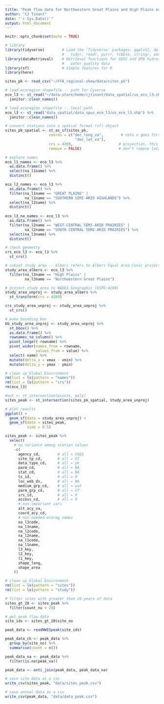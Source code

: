 ```yaml
---
title: "Peak flow data for Northwestern Great Plains and High Plains ecoregion"
author: "CJ Tinant"
date: "`r Sys.Date()`"
output: html_document
---
```


<!--
Gets all USGS site numbers from a bounding box
Filters by stream, peak flow
-->

```r

knitr::opts_chunk$set(echo = TRUE)

# library
library(tidyverse)        # Load the 'Tidyverse' packages: ggplot2, dplyr, 
                          #   tidyr, readr, purrr, tibble, stringr, and forcats
library(dataRetrieval)    # Retrieval functions for USGS and EPA hydrology and
                          #   water quality data
library(sf)               # Simple features for R
library(here)

```

```r

sites_pk <- read_csv("~/FFA_regional-skew/data/sites_pk")

# load ecoregion shapefile -- path for Cyverse 
eco_l3 <- st_read("~/data-store/home/cjtinant/data_spatial/us_eco_l3.shp") %>%
  janitor::clean_names()

# load ecoregion shapefile -- local path
eco_l3 <- st_read("data_spatial/data_spus_eco_l3/us_eco_l3.shp") %>%
  janitor::clean_names()

```

```r

# convert stations into a spatial format (sf) object
sites_pk_spatial <- st_as_sf(sites_pk,
                    coords = c("dec_long_va",        # note x goes first
                                "dec_lat_va"),
                    crs = 4269,                     # projection, this is NAD83
                    remove = FALSE)                 # don't remove lat/lon cols

```

```r

# explore names
eco_l1_names <- eco_l3 %>%
  as.data.frame() %>%
  select(na_l1name) %>%
  distinct()

eco_l2_names <- eco_l3 %>%
  as.data.frame() %>%
  filter(na_l1name == "GREAT PLAINS" |
         na_l1name == "SOUTHERN SEMI-ARID HIGHLANDS") %>%
  select(na_l2name) %>%
  distinct()
  
eco_l3_na_names <- eco_l3 %>%
  as.data.frame() %>%
  filter(na_l2name == "WEST-CENTRAL SEMI-ARID PRAIRIES" |
         na_l2name == "SOUTH CENTRAL SEMI-ARID PRAIRIES") %>%
  select(na_l3name) %>%
  distinct()
```

```r

# check geometry
crs_eco_l3 <- eco_l3 %>%
  st_crs()

# subset study area -- Albers refers to Albers Equal Area Conic projection
study_area_albers <- eco_l3 %>%
  filter(na_l3name == "High Plains" |
         na_l3name == "Northwestern Great Plains")

# project study area to NAD83 Geographic (ESPG:4269)
study_area_unproj <- study_area_albers %>%
  st_transform(crs = 4269)

crs_study_area_unproj <- study_area_unproj %>%
  st_crs()

# make bounding box
bb_study_area_unproj <- study_area_unproj %>%
  st_bbox() %>%
  as.data.frame() %>%
  rownames_to_column() %>%
  pivot_longer(-rowname) %>%
  pivot_wider(names_from = rowname,
              values_from = value) %>%
  select(-name) %>%
  mutate(delta_x = xmax - xmin) %>%
  mutate(delta_y = ymax - ymin)

# clean up Global Environment
rm(list = ls(pattern = "names"))
rm(list = ls(pattern = "crs"))
rm(eco_l3)

```

```r

#out <- st_intersection(points, poly)
sites_peak <- st_intersection(sites_pk_spatial, study_area_unproj)

# plot results
ggplot() +
  geom_sf(data = study_area_unproj) +
  geom_sf(data = sites_peak,
          size = 0.5)
```

```r

sites_peak <- sites_peak %>%
  select(
    # no variance among station values
    -c(
      agency_cd,        # all = USGS
      site_tp_cd,       # all = ST
      data_type_cd,     # all = pk
      parm_cd,          # all = NA
      stat_cd,          # all = NA
      ts_id,            # all = 0
      loc_web_ds,       # all = NA
      medium_grp_cd,    # all = wat
      parm_grp_cd,      # all = ST
      srs_id,           # all = 0
      access_cd,        # all = 0
      # non-important vars
      alt_acy_va,
      coord_acy_cd,
      # not-needed ecoreg names
      na_l3code,
      na_l3name,
      na_l2code,
      na_l2name,
      na_l1code,
      na_l1name,
      l3_key,
      l2_key,
      l1_key,
      shape_leng,
      shape_area
    ))

# clean up Global Environment
rm(list = ls(pattern = "sites"))
rm(list = ls(pattern = "study"))

```

```r

# filter sites with greater than 20 years of data
sites_gt_20 <- sites_peak %>%
  filter(count_nu > 20)

# get peak flow data
site_ids <- sites_gt_20$site_no

peak_data <- readNWISpeak(site_ids)

peak_data_ck <- peak_data %>%
  group_by(site_no) %>%
  summarise(count = n())

peak_data_na <- peak_data %>%
  filter(is.na(peak_va))

peak_data <- anti_join(peak_data, peak_data_na)

```

```r

# save site-data as a csv
write_csv(sites_peak, "data/sites_peak.csv")

# save annual-data as a csv
write_csv(peak_data, "data/data_peak.csv")

```





